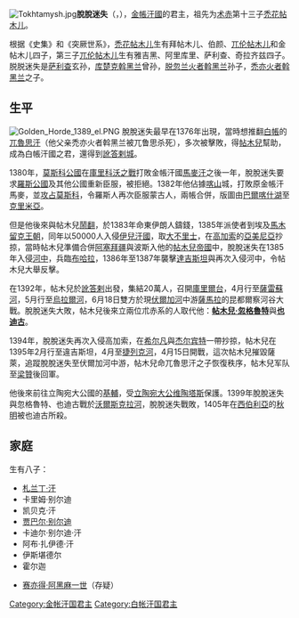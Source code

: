 [[File:Tokhtamysh.jpg|thumb]]'''脫脫迷失'''（{{lang-ru|Тохтамыш}}，{{bd|？||1406年|catIdx=T}}），[[金帳汗國|金帳汗國]]的君主，祖先为[[术赤|术赤]]第十三子[[禿花帖木儿|禿花帖木儿]]。

根据《史集》和《突厥世系》，[[禿花帖木儿|禿花帖木儿]]生有拜帖木儿、伯颜、[[兀伦帖木儿|兀伦帖木儿]]和金帖木儿四子，第三子[[兀伦帖木儿|兀伦帖木儿]]生有雅吉黑、阿里库里、萨利查、奇拉齐兹四子。脱脱迷失是[[萨利查|萨利查]]玄孙，[[库楚克斡黑兰|库楚克斡黑兰]]曾孙，[[脱忽兰火者斡黑兰|脱忽兰火者斡黑兰]]孙子，[[禿亦火者斡黑兰|禿亦火者斡黑兰]]之子。

== 生平 ==
[[File:Golden_Horde_1389_el.PNG|thumb]]
脫脫迷失最早在1376年出現，當時想推翻[[白帳汗國|白帳]]的[[兀魯思|兀魯思汗]]（他父亲禿亦火者斡黑兰被兀鲁思杀死），多次被擊敗，得[[帖木兒|帖木兒]]幫助，成為白帳汗國之君，還得到[[訛答剌|訛答剌城]]。

1380年，[[莫斯科公國|莫斯科公國]]在[[庫里科沃之戰|庫里科沃之戰]]打敗金帳汗國[[馬麥|馬麥汗]]之後一年，脫脫迷失要求[[羅斯公國|羅斯公國]]及其他公國重新臣服，被拒絕。1382年他佔據[[喀山|喀山]]城，打敗原金帳汗馬麥，並[[围攻莫斯科|攻占莫斯科]]，令羅斯人再次臣服蒙古人，兩帳合併，版圖由[[巴爾喀什湖|巴爾喀什湖]]至[[克里米亞|克里米亞]]。

但是他後來與帖木兒[[脱脱迷失-帖木儿战争|鬧翻]]，於1383年命東伊朗人鑄錢，1385年派使者到埃及[[馬木留克王朝|馬木留克王朝]]，同年以50000人入侵[[伊兒汗國|伊兒汗國]]，取[[大不里士|大不里士]]，在[[高加索|高加索]]的[[亞美尼亞|亞美尼亞]]抄掠，當時帖木兒準備合併[[阿塞拜疆|阿塞拜疆]]與波斯入他的[[帖木兒帝國|帖木兒帝國]]中，脫脫迷失在1385年入侵[[河中|河中]]，兵臨[[布哈拉|布哈拉]]，1386年至1387年襲擊[[達吉斯坦|達吉斯坦]]與再次入侵河中，令帖木兒大舉反擊。

在1392年，帖木兒於[[訛答剌|訛答剌]]出發，集結20萬人，召開[[忽里勒台|庫里爾台]]，4月行至[[薩雷蘇河|薩雷蘇河]]，5月行至[[烏拉爾河|烏拉爾河]]，6月18日雙方於現[[伏爾加河|伏爾加河]]中游[[薩馬拉|薩馬拉]]的昆都爾察河谷大戰。脫脫迷失大敗，帖木兒後來立兩位朮赤系的人取代他：'''[[帖木兒·忽格魯特|帖木兒·忽格魯特]]'''與'''[[也迪古|也迪古]]'''。

1394年，脫脫迷失再次入侵高加索，在[[希尔凡|希尔凡]]與[[杰尔宾特|杰尔宾特]]一帶抄掠，帖木兒在1395年2月行至違吉斯坦，4月至[[捷列克河|捷列克河]]，4月15日開戰，這次帖木兒摧毀薩萊，追蹤脫脫迷失至伏爾加河中游，帖木兒命兀魯思汗之子恢復秩序，帖木兒军队至[[梁贊|梁贊]]後回軍。

他後來前往立陶宛大公國的[[基輔|基輔]]，受[[立陶宛大公|立陶宛大公]][[维陶塔斯|维陶塔斯]]保護。1399年脫脫迷失與忽格魯特、也迪古戰於[[沃爾斯克拉河|沃爾斯克拉河]]，脫脫迷失戰敗，1405年在[[西伯利亞|西伯利亞]]的[[秋明|秋明]]被也迪古所殺。

==家庭==
生有八子：
*[[札兰丁·汗|札兰丁·汗]]
*卡里姆·别尔迪
*凯贝克·汗
*[[贾巴尔·别尔迪|贾巴尔·别尔迪]]
*卡迪尔·别尔迪·汗
*阿布·扎伊德·汗
*伊斯堪德尔
*霍尔迦

*[[赛亦得·阿黑麻一世|赛亦得·阿黑麻一世]]（存疑）

{{start box}}
{{s-before|[[阿剌卜沙|阿剌卜沙]]<br />[[马麦|马麦]] (二十年的权臣)}}
{{s-title|[[金帐汗国|金帐汗国君主]]|1380年—1395年}}
{{s-after|[[帖木儿·忽格鲁特|帖木儿·忽格鲁特]]}}
{{end box}}

{{Authority control}}
[[Category:金帐汗国君主|Category:金帐汗国君主]]
[[Category:白帐汗国君主|Category:白帐汗国君主]]